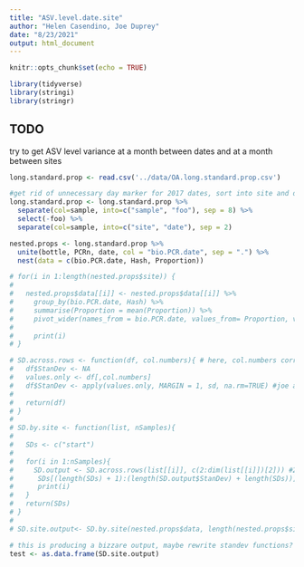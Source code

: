```yaml
---
title: "ASV.level.date.site"
author: "Helen Casendino, Joe Duprey"
date: "8/23/2021"
output: html_document
---
```


```r
knitr::opts_chunk$set(echo = TRUE)

library(tidyverse)
library(stringi)
library(stringr)
```

## TODO

try to get ASV level variance at a month between dates and at a month between sites 


```r
long.standard.prop <- read.csv('../data/OA.long.standard.prop.csv')
```


```r

#get rid of unnecessary day marker for 2017 dates, sort into site and date 
long.standard.prop <- long.standard.prop %>%
  separate(col=sample, into=c("sample", "foo"), sep = 8) %>%
  select(-foo) %>%
  separate(col=sample, into=c("site", "date"), sep = 2)

nested.props <- long.standard.prop %>%
  unite(bottle, PCRn, date, col = "bio.PCR.date", sep = ".") %>%
  nest(data = c(bio.PCR.date, Hash, Proportion))
```

```r
# for(i in 1:length(nested.props$site)) {
#   
#   nested.props$data[[i]] <- nested.props$data[[i]] %>% 
#     group_by(bio.PCR.date, Hash) %>% 
#     summarise(Proportion = mean(Proportion)) %>%  
#     pivot_wider(names_from = bio.PCR.date, values_from= Proportion, values_fill = 0) 
#     
#     print(i)
# }
```

```r
# SD.across.rows <- function(df, col.numbers){ # here, col.numbers corresponds to 3 PCR columns
#   df$StanDev <- NA
#   values.only <- df[,col.numbers]
#   df$StanDev <- apply(values.only, MARGIN = 1, sd, na.rm=TRUE) #joe added na.rm=TRUE
# 
#   return(df)
# }
# 
# SD.by.site <- function(list, nSamples){
#   
#   SDs <- c("start")
#   
#   for(i in 1:nSamples){
#     SD.output <- SD.across.rows(list[[i]], c(2:dim(list[[i]])[2])) #2nd argument = all columns after hash column 
#      SDs[(length(SDs) + 1):(length(SD.output$StanDev) + length(SDs))] <- SD.output$StanDev
#      print(i)
#   }
#   return(SDs)
# }
# 
# SD.site.output<- SD.by.site(nested.props$data, length(nested.props$site))

# this is producing a bizzare output, maybe rewrite standev functions? 
test <- as.data.frame(SD.site.output)


```

